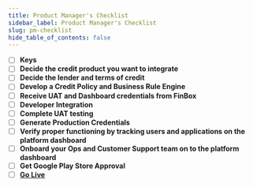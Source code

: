 ```yaml
---
title: Product Manager's Checklist
sidebar_label: Product Manager's Checklist
slug: pm-checklist
hide_table_of_contents: false
---
```


* [ ] **Keys** 
* [ ] **Decide the credit product you want to integrate**
* [ ] **Decide the lender and terms of credit**
* [ ] **Develop a Credit Policy and Business Rule Engine**
* [ ] **Receive UAT and Dashboard credentials from FinBox**
* [ ] **Developer Integration**
* [ ] **Complete UAT testing**
* [ ] **Generate Production Credentials**
* [ ] **Verify proper functioning by tracking users and applications on the platform dashboard**
* [ ] **Onboard your Ops and Customer Support team on to the platform dashboard**
* [ ] **Get Google Play Store Approval**
* [ ] [**Go Live**](/product/products/go-live)
